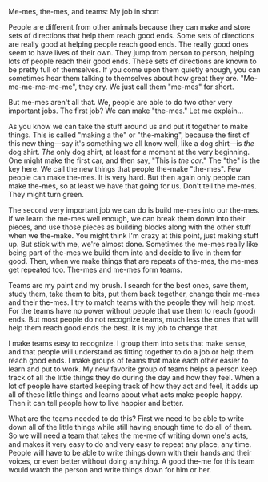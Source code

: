 Me-mes, the-mes, and teams: My job in short

People are different from other animals because they can make and store sets of directions that help them reach good ends.  Some sets of directions are really good at helping people reach good ends.  The really good ones seem to have lives of their own.  They jump from person to person, helping lots of people reach their good ends.  These sets of directions are known to be pretty full of themselves.  If you come upon them quietly enough, you can sometimes hear them talking to themselves about how great they are.  "Me-me-me-me-me-me", they cry.  We just call them "me-mes" for short.

But me-mes aren't all that.  We, people are able to do two other very important jobs.  The first job? We can make "the-mes." Let me explain...  

As you know we can take the stuff around us and put it together to make things.  This is called "making a the" or "the-making", because the first of this new thing—say it's something we all know well, like a dog shirt—is *the* dog shirt.  *The* only dog shirt, at least for a moment at the very beginning.  One might make the first car, and then say, "This is *the car*."  The "the" is the key here.  We call the new things that people the-make "the-mes".  Few people can make the-mes.  It is very hard.  But then again only people can make the-mes, so at least we have that going for us.  Don't tell the me-mes.  They might turn green.

The second very important job we can do is build me-mes into our the-mes.  If we learn the me-mes well enough, we can break them down into their pieces, and use those pieces as building blocks along with the other stuff when we the-make.  You might think I'm crazy at this point, just making stuff up.  But stick with me, we're almost done.  Sometimes the me-mes really like being part of the-mes we build them into and decide to live in them for good.  Then, when we make things that are repeats of the-mes, the me-mes get repeated too.  The-mes and me-mes form teams.

Teams are my paint and my brush.  I search for the best ones, save them, study them, take them to bits, put them back together,  change their me-mes and their the-mes.  I try to match teams with the people they will help most.  For the teams have no power without people that use them to reach (good) ends.  But most people do not recognize teams, much less the ones that will help them reach good ends the best.  It is my job to change that.

I make teams easy to recognize.  I group them into sets that make sense, and that people will understand as fitting together to do a job or help them reach good ends.  I make groups of teams that make each other easier to learn and put to work.  My new favorite group of teams helps a person keep track of all the little things they do during the day and how they feel.  When a lot of people have started keeping track of how they act and feel, it adds up all of these little things and learns about what acts make people happy.  Then it can tell people how to live happier and better.

What are the teams needed to do this? First we need to be able to write down all of the little things while still having enough time to do all of them.  So we will need a team that takes the me-me of writing down one's acts, and makes it very easy to do and very easy to repeat any place, any time.  People will have to be able to write things down with their hands and their voices, or even better without doing anything.  A good the-me for this team would watch the person and write things down for him or her.